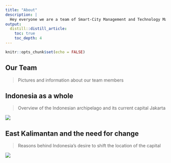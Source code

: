 ```yaml
---
title: "About"
description: |
  Hey everyone we are a team of Smart-City Management and Technology Majors from Singapore Management University! This website documents our journey through developing a report and proposing recommendations for Indonesia's New National Capital Development Plan. Hope you enjoy!
output: 
  distill::distill_article:
    toc: true
    toc_depth: 4
---
```


```r
knitr::opts_chunk$set(echo = FALSE)
```

## Our Team

> Pictures and information about our team members

## Indonesia as a whole

> Overview of the Indonesian archipelago and its current capital Jakarta

![](img/indonesia.png)

## East Kalimantan and the need for change

> Reasons behind Indonesia's desire to shift the location of the capital

![](img/east_kalimantan.jpg)
